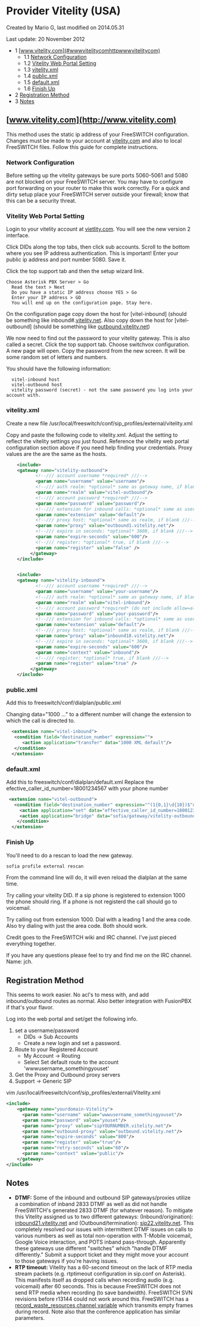 
# Provider Vitelity (USA) 

 Created by  Mario G, last modified on 2014.05.31

Last update: 20 November 2012

* 1 [www.vitelity.com](#wwwvitelitycomhttpwwwvitelitycom)  
   * 1.1 [Network Configuration](#network-configuration)  
   * 1.2 [Vitelity Web Portal Setting](#vitelity-web-portal-setting)  
   * 1.3 [vitelity.xml](#vitelityxml)  
   * 1.4 [public.xml](#vitelityxml)  
   * 1.5 [default.xml](#vitelityxml)  
   * 1.6 [Finish Up](#finish-up)
* 2 [Registration Method](#registration-method)
* 3 [Notes](#-freeswitch--provider-vitelity-usa-)

## [www.vitelity.com](http://www.vitelity.com)

This method uses the static ip address of your FreeSWITCH configuration. Changes must be made to your account at [vitelity.com](http://vitelity.com) and also to local FreeSWITCH files. Follow this guide for complete instructions.

### Network Configuration

Before setting up the vitelity gateways be sure ports 5060-5061 and 5080 are not blocked on your FreeSWITCH server. You may have to configure port forwarding on your router to make this work correctly. For a quick and dirty setup place your FreeSWITCH server outside your firewall; know that this can be a security threat.

### Vitelity Web Portal Setting

Login to your vitelity account at [vietlity.com](http://vietlity.com). You will see the new version 2 interface.

Click DIDs along the top tabs, then click sub accounts. Scroll to the bottom where you see IP address authentication. This is important! Enter your public ip address and port number 5080\. Save it.

Click the top support tab and then the setup wizard link.

```text
Choose Asterisk PBX Server > Go
  Read the text > Next
  Do you have a static IP address choose YES > Go
  Enter your IP address > GO
  You will end up on the configuration page. Stay here.
```

On the configuration page copy down the host for \[vitel-inbound\] (should be something like inbound#.[vitelity.net](http://vitelity.net). Also copy down the host for \[vitel-outbound\] (should be something like [outbound.vitelity.net](http://outbound.vitelity.net))

We now need to find out the password to your vitelity gateway. This is also called a secret. Click the top support tab. Choose switchvox configuration. A new page will open. Copy the password from the new screen. It will be some random set of letters and numbers.

You should have the following information:

```text
  vitel-inbound host
  vitel-outbound host
  vitelity password (secret) - not the same password you log into your account with.
```

### vitelity.xml

Create a new file /usr/local/freeswitch/conf/sip\_profiles/external/vitelity.xml

Copy and paste the following code to vitelity.xml. Adjust the setting to reflect the vitelity settings you just found. Reference the vitelity web portal configuration section above if you need help finding your credentials. Proxy values are the are the same as the hosts.

```xml
	<include>
	<gateway name="vitelity-outbound">
           <!--/// account username *required* ///-->
           <param name="username" value="username"/>
           <!--/// auth realm: *optional* same as gateway name, if blank ///-->
           <param name="realm" value="vitel-outbound"/>
           <!--/// account password *required* ///-->
           <param name="password" value="password"/>
           <!--/// extension for inbound calls: *optional* same as username, if blank ///-->
           <param name="extension" value="default"/>
           <!--/// proxy host: *optional* same as realm, if blank ///-->
           <param name="proxy" value="outbound1.vitelity.net"/>
           <!--/// expire in seconds: *optional* 3600, if blank ///-->
           <param name="expire-seconds" value="600"/>
           <!--/// register: *optional* true, if blank ///-->
           <param name="register" value="false" />
         </gateway>
	</include>


	<include>
	<gateway name="vitelity-inbound">
           <!--/// account username *required* ///-->
           <param name="username" value="your-username"/>
           <!--/// auth realm: *optional* same as gateway name, if blank ///-->
           <param name="realm" value="vitel-inbound"/>
           <!--/// account password *required* (do not include allow=all) ///-->
           <param name="password" value="your-password"/>
           <!--/// extension for inbound calls: *optional* same as username, if blank ///-->
           <param name="extension" value="default"/>
           <!--/// proxy host: *optional* same as realm, if blank ///-->
           <param name="proxy" value="inbound18.vitelity.net"/>
           <!--/// expire in seconds: *optional* 3600, if blank ///-->
           <param name="expire-seconds" value="600"/>
           <param name="context" value="inbound"/>
           <!--/// register: *optional* true, if blank ///-->
           <param name="register" value="true" />
         </gateway>
	</include>
```

### public.xml

Add this to freeswitch/conf/dialplan/public.xml

Changing data="1000 ..." to a different number will change the extension to which the call is directed to.

```xml
  <extension name="vitel-inbound">   
   <condition field="destination_number" expression="">  
      <action application="transfer" data="1000 XML default"/>
   </condition>
  </extension>
```

### default.xml

Add this to freeswitch/conf/dialplan/default.xml Replace the efective\_caller\_id\_number=18001234567 with your phone number

```xml
 <extension name="vitel-outbound">
   <condition field="destination_number" expression="^(1{0,1}\d{10})$">
     <action application="set" data="effective_caller_id_number=18001234567"/>
     <action application="bridge" data="sofia/gateway/vitelity-outbound/$1"/>
    </condition>
  </extension>
```

### Finish Up

You'll need to do a rescan to load the new gateway.

```xml
sofia profile external rescan
```

From the command line will do, it will even reload the dialplan at the same time.

  
Try calling your vitelity DID. If a sip phone is registered to extension 1000 the phone should ring. If a phone is not registerd the call should go to voicemail.

Try calling out from extension 1000\. Dial with a leading 1 and the area code. Also try dialing with just the area code. Both should work.

Credit goes to the FreeSWITCH wiki and IRC channel. I've just pieced everything together.

If you have any questions please feel to try and find me on the IRC channel. Name: jch.

## Registration Method

This seems to work easier. No acl's to mess with, and add inbound/outbound routes as normal. Also better integration with FusionPBX if that's your flavor.

Log into the web portal and set/get the following info.

1. set a username/password  
   * DIDs -> Sub Accounts  
   * Create a new login and set a password.
2. Route to your Registered Account  
   * My Account -> Routing  
   * Select Set default route to the account 'wwwusername\_somethingyouset'
3. Get the Proxy and Outbound proxy servers
4. Support -> Generic SIP

vim /usr/local/freeswitch/conf/sip\_profiles/external/Vitelity.xml

```xml
<include>
    <gateway name="yourdomain-Vitelity">
      <param name="username" value="wwwusername_somethingyouset"/>
      <param name="password" value="youset"/>
      <param name="proxy" value="sipYOURNUMBER.vitelity.net"/>
      <param name="outbound-proxy" value="outbound.vitelity.net"/>
      <param name="expire-seconds" value="800"/>
      <param name="register" value="true"/>
      <param name="retry-seconds" value="60"/>
      <param name="context" value="public"/>
    </gateway>
</include>
```

## Notes

* **DTMF:** Some of the inbound and outbound SIP gateways/proxies utilize a combination of inband 2833 DTMF as well as did not handle FreeSWITCH's generated 2833 DTMF (for whatever reason). To mitigate this Vitelity assigned us to two different gateways: (Inbound/origination): [inbound21.vitelity.net](http://inbound21.vitelity.net) and (Outbound/termination): [sip22.vitelity.net](http://sip22.vitelity.net). This completely resolved our issues with intermittent DTMF issues on calls to various numbers as well as total non-operation with T-Mobile voicemail, Google Voice interaction, and POTS inband pass-through. Apparently these gateways use different "switches" which "handle DTMF differently." Submit a support ticket and they might move your account to those gateways if you're having issues.
* **RTP timeout:** Vitelity has a 60-second timeout on the lack of RTP media stream packets (e.g. rtptimeout configuration in sip.conf on Asterisk). This manifests itself as dropped calls when recording audio (e.g. voicemail) after 60 seconds. This is because FreeSWITCH does not send RTP media when recording (to save bandwidth). FreeSWITCH SVN revisions before r13144 could not work around this. FreeSWITCH has a [record\_waste\_resources channel variable](../../Dialplan/Variables-Archive/x__Channel-Variables_1048892.mdx#variable-references) which transmits empty frames during record. Note also that the conference application has similar parameters.


